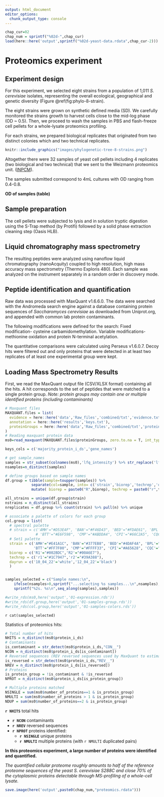 ```yaml
---
output: html_document
editor_options: 
  chunk_output_type: console
---
```

```r
chap_cur=02
chap_num = sprintf("%02d-",chap_cur)
load(here::here('output',sprintf("%02d-yeast-data.rdata",chap_cur-2)))
```
# Proteomics experiment

## Experiment design

For this experiment, we selected eight strains from a population
of 1,011 *S. cerevisiae* isolates, representing the overall ecological, geographical
and genetic diversity (Figure \@ref(fig:phylo-8-strain). 

The eight strains were grown on synthetic defined media (SD). We carefully monitored
the strains growth to harvest cells close to the mid-log phase (OD ~ 0.5). Then,
we proceed to wash the samples in PBS and flash-freeze cell pellets for a 
whole-lysate proteomics profiling.

For each strains, we prepared  biological replicates that originated from two
distinct colonies which and two technical replicates.

```r
knitr::include_graphics("images/phylogenetic-tree-8-strains.png")
```

Altogether there were 32 samples of yeast cell pellets including 4 replicates 
(two biological and two technical) that we sent to the Weizmann proteomics unit.
([INPCM](https://g-incpm.weizmann.ac.il/units/deBottonProteinProfiling/how-does-it-work%3F)).

The samples submitted correspond to 4mL cultures with OD ranging from 0.4-0.8. 

**OD of samples (table)**


## Sample preparation

The cell pellets were subjected to lysis and in solution tryptic digestion using
the S-Trap method (by Protifi) followed by a solid phase extraction cleaning step (Oasis HLB).

## Liquid chromatography mass spectrometry

The resulting peptides were analyzed using nanoflow liquid chromatography 
(nanoAcquity) coupled to high resolution, high mass accuracy mass spectrometry 
(Thermo Exploris 480). Each sample was analyzed on the instrument separately in 
a random order in discovery mode.

## Peptide identification and quantification

Raw data was processed with MaxQuant v1.6.6.0. The data were searched with the 
Andromeda search engine against a database containing protein sequences of 
*Saccharomyces cerevisiae* as downloaded from Uniprot.org, and appended with
common lab protein contaminants. 

The following modifications were defined for the search: 
Fixed modification- cysteine carbamidomethylation. 
Variable modifications- methionine oxidation and protein N-terminal acetylation. 

The quantitative comparisons were calculated using Perseus v1.6.0.7. 
Decoy hits were filtered out and only proteins that were detected
in at least two replicates of at least one experimental group were kept.

## Loading Mass Spectrometry Results

First, we read the MaxQuant output file (CSV/XLSX format) containing all the hits.
A hit corresponds to the set of peptides that were matched to a single protein group.
*Note: protein groups may contain one or multiple identified proteins (including contaminants)*

```r
# Maxquant files
MAXQUANT.files = list(
  evidence = here::here('data','Raw_files','combined/txt','evidence.txt'),
  annotation = here::here('results','keys.txt'),
  proteinGroups = here::here('data','Raw_files','combined/txt','proteinGroups.txt')
)
# Reading maxquant protein data
ms0=read_maxquant(MAXQUANT.files$proteinGroups, zero.to.na = T, int_type = 'LFQ', pep_type = 'Unique peptides')

keys_cols = c('majority_protein_i_ds','gene_names')

# get sample_names
samples = str_subset(colnames(ms0),'lfq_intensity') %>% str_replace('lfq_intensity_',"")
nsamples=n_distinct(samples)

# define groups based on sample names
df.group = tibble(sample=toupper(samples)) %>%
            separate(col=sample, into= c('strain','biorep','techrep','dayrun'), sep = '_', remove = F) %>%
            mutate( biorep = paste0("R",biorep), techrep = paste0("r",techrep),dayrun=paste0(dayrun,"_04_22"))

all_strains = unique(df.group$strain)
nstrains = n_distinct(all_strains)
nreplicates = df.group %>% count(strain) %>% pull(n) %>% unique

# associate a palette of colors for each group
col.group = list(
  # spectral palette
  # strain = c('AMH'="#D53E4F", 'BAN'="#F46D43", 'BED'="#FDAE61", 'BPL'="#FEE08B",
              # 'BTT'="#E6F598", 'CMP'="#ABDDA4", 'CPI'="#66C2A5", 'CQC'="#3288BD"),
  # Set1 palette
  strain = c('AMH'="#E41A1C", 'BAN'="#377EB8", 'BED'="#4DAF4A", 'BPL'="#984EA3",
             'BTT'="#FF7F00", 'CMP'="#FFFF33", 'CPI'="#A65628", 'CQC'="#F781BF"),
  biorep = c('R1'="#002BDC",'R2'="#00A6E7"),
  techrep = c('r1'="#1C7947",'r2'="#39A388"),
  dayrun = c('10_04_22'='white','12_04_22'='black') 
  )


samples_selected = c("Sample names:\n",
    ifelse(nsamples>0,sprintf("...selecting %s samples...\n",nsamples),""),
    sprintf("%2s. %s\n",seq_along(samples),samples))

#write_rds(ms0,here('output','01-expression.rds'))
#write_rds(df.group,here('output','01-samples-group.rds'))
#write_rds(col.group,here('output','01-samples-colors.rds'))
```

`r cat(samples_selected)`

Statistics of proteomics hits:

```r
# Total number of hits
NHITS = n_distinct(ms0$protein_i_ds)
# Contaminants
is_contaminant = str_detect(ms0$protein_i_ds,"CON__")
NCON = n_distinct(ms0$protein_i_ds[is_contaminant])
# Reversed sequences (REV reversed sequences used by MaxQuant to estimate the FDR)
is_reversed = str_detect(ms0$protein_i_ds,"REV__")
NREV = n_distinct(ms0$protein_i_ds[is_reversed])
# Proteins
is_protein_group = !is_contaminant & !is_reversed
NPROT = n_distinct(ms0$protein_i_ds[is_protein_group])

# Multiple proteins matched
NSINGLE = sum(ms0$number_of_proteins==1 & is_protein_group)
NMULTI = sum(ms0$number_of_proteins > 1 & is_protein_group)
NDUP = sum(ms0$number_of_proteins==2 & is_protein_group)
```

**`r NHITS`** total hits

 - **`r NCON`** contaminants
 - **`r NREV`** reversed sequences
 - **`r NPROT`** proteins identified:
   - **`r NSINGLE`** unique proteins
   - **`r NMULTI`** multiple proteins (with `r NMULTI` duplicated pairs)

**In this proteomics experiment, a large number of proteins were identified and quantified.**

_The quantified cellular proteome roughly amounts to half of the reference proteome sequences
of the yeast *S. cerevisiae* S288C and close 70% of the cytoplasmic proteins
detectable through MS-profiling of a whole-cell lysate._


```r
save.image(here('output',paste0(chap_num,"proteomics.rdata")))
```